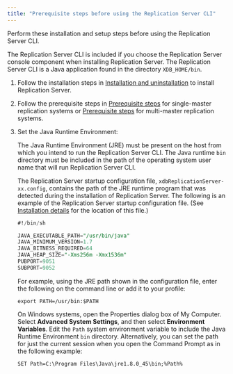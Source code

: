 ```yaml
---
title: "Prerequisite steps before using the Replication Server CLI"
---
```


<div id="prereq_steps" class="registered_link"></div>

Perform these installation and setup steps before using the Replication Server CLI.

The Replication Server CLI is included if you choose the Replication Server console component when installing Replication Server. The Replication Server CLI is a Java application found in the directory `XDB_HOME/bin`.

1.  Follow the installation steps in [Installation and uninstallation](../installing/#installation) to install Replication Server.

1.  Follow the prerequisite steps in [Prerequisite steps](../05_smr_operation/01_prerequisites/) for single-master replication systems or [Prerequisite steps](../05_smr_operation/01_prerequisites/#prerequisites) for multi-master replication systems.

1.  Set the Java Runtime Environment: 

    The Java Runtime Environment (JRE) must be present on the host from which you intend to run the Replication Server CLI. The Java runtime `bin` directory must be included in the path of the operating system user name that will run Replication Server CLI.

    The Replication Server startup configuration file, `xdbReplicationServer-xx.config`, contains the path of the JRE runtime program that was detected during the installation of Replication Server. The following is an example of the Replication Server startup configuration file. (See [Installation details](/eprs/latest/installing/installation_details) for the location of this file.)

    ```sql
    #!/bin/sh

    JAVA_EXECUTABLE_PATH="/usr/bin/java"
    JAVA_MINIMUM_VERSION=1.7
    JAVA_BITNESS_REQUIRED=64
    JAVA_HEAP_SIZE="-Xms256m -Xmx1536m"
    PUBPORT=9051
    SUBPORT=9052
    ```

    For example, using the JRE path shown in the configuration file, enter the following on the command line or add it to your profile:

    `export PATH=/usr/bin:$PATH`

    On Windows systems, open the Properties dialog box of My Computer. Select **Advanced System Settings**, and then select **Environment Variables**. Edit the `Path` system environment variable to include the Java Runtime Environment `bin` directory. Alternatively, you can set the path for just the current session when you open the Command Prompt as in the following example:

    `SET Path=C:\Program Files\Java\jre1.8.0_45\bin;%Path%`
